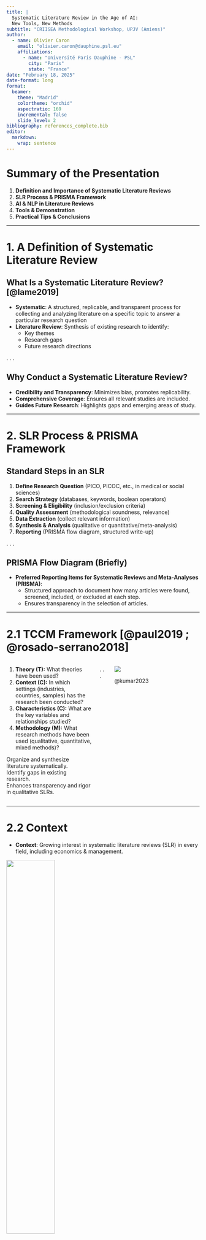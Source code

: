 ```yaml
---
title: |
  Systematic Literature Review in the Age of AI:  
  New Tools, New Methods
subtitle: "CRIISEA Methodological Workshop, UPJV (Amiens)"
author:
  - name: Olivier Caron
    email: "olivier.caron@dauphine.psl.eu"
    affiliations:
      - name: "Université Paris Dauphine - PSL"
        city: "Paris"
        state: "France"
date: "February 18, 2025"
date-format: long
format:
  beamer:
    theme: "Madrid"
    colortheme: "orchid"
    aspectratio: 169
    incremental: false
    slide_level: 2
bibliography: references_complete.bib
editor: 
  markdown: 
    wrap: sentence
---
```


# Summary of the Presentation

1.  **Definition and Importance of Systematic Literature Reviews**
2.  **SLR Process & PRISMA Framework**
3.  **AI & NLP in Literature Reviews**
4.  **Tools & Demonstration**
5.  **Practical Tips & Conclusions**

------------------------------------------------------------------------

# 1. A Definition of Systematic Literature Review

## What Is a Systematic Literature Review? [@lame2019]

-   **Systematic**: A structured, replicable, and transparent process for collecting and analyzing literature on a specific topic to answer a particular research question
-   **Literature Review**: Synthesis of existing research to identify:
    -   Key themes
    -   Research gaps
    -   Future research directions

. . .

## Why Conduct a Systematic Literature Review?

-   **Credibility and Transparency**: Minimizes bias, promotes replicability.
-   **Comprehensive Coverage**: Ensures all relevant studies are included.
-   **Guides Future Research**: Highlights gaps and emerging areas of study.

------------------------------------------------------------------------

# 2. SLR Process & PRISMA Framework

## Standard Steps in an SLR

1.  **Define Research Question** (PICO, PICOC, etc., in medical or social sciences)
2.  **Search Strategy** (databases, keywords, boolean operators)
3.  **Screening & Eligibility** (inclusion/exclusion criteria)
4.  **Quality Assessment** (methodological soundness, relevance)
5.  **Data Extraction** (collect relevant information)
6.  **Synthesis & Analysis** (qualitative or quantitative/meta-analysis)
7.  **Reporting** (PRISMA flow diagram, structured write-up)

. . .

## PRISMA Flow Diagram (Briefly)

-   **Preferred Reporting Items for Systematic Reviews and Meta-Analyses (PRISMA)**:
    -   Structured approach to document how many articles were found, screened, included, or excluded at each step.
    -   Ensures transparency in the selection of articles.

------------------------------------------------------------------------

# 2.1 TCCM Framework [@paul2019 ; @rosado-serrano2018]

::::: columns
::: {.column width="50%"}
1.  **Theory (T):** What theories have been used?
2.  **Context (C):** In which settings (industries, countries, samples) has the research been conducted?
3.  **Characteristics (C):** What are the key variables and relationships studied?
4.  **Methodology (M):** What research methods have been used (qualitative, quantitative, mixed methods)?

Organize and synthesize literature systematically.  
Identify gaps in existing research.  
Enhances transparency and rigor in qualitative SLRs.  
:::

<!--  
# Différences entre TCCM et PRISMA  

1. **Approche**  
   - TCCM structure la littérature **conceptuellement** (théories, contextes, variables, méthodes).  
   - PRISMA standardise le **processus de sélection** et de rapportage des études.  

2. **Objectif**  
   - TCCM vise à **synthétiser et analyser** la littérature pour identifier des **lacunes théoriques et méthodologiques**.  
   - PRISMA garantit la **transparence et la reproductibilité** du processus de sélection des articles.  

3. **Application**  
   - TCCM est adapté aux **revues qualitatives et conceptuelles**.  
   - PRISMA est courant dans les **méta-analyses quantitatives** et les recherches biomédicales.  

4. **Résultats**  
   - TCCM offre une **vue d’ensemble des fondements théoriques et tendances** d’un champ de recherche.  
   - PRISMA fournit un **rapport détaillé et transparent** du processus de revue.  

# Conclusion  
TCCM met l’accent sur l’**analyse conceptuelle et méthodologique**, tandis que PRISMA garantit la **rigueur et la transparence** du processus de revue.  
-->

. . .

::: {.column width="50%"}
![](images/clipboard-1731957394.png)

@kumar2023
:::
:::::

------------------------------------------------------------------------

# 2.2 Context

-   **Context**: Growing interest in systematic literature reviews (SLR) in every field, including economics & management.

![](images/clipboard-3754244293.png){fig-align="center" width="50%"}

------------------------------------------------------------------------

# 2.3 Additional PRISMA & SLR Illustrations

::::: columns
::: {.column width="50%"}
![](images/clipboard-1623296866.png)

@borges2021
:::

::: {.column width="50%"}
![](images/clipboard-3081170764.png)

@toorajipour2021
:::
:::::

------------------------------------------------------------------------

# 2.4 Data evolution =\> Popularity

::::: columns
::: {.column width="50%"}
![](images/clipboard-2828442166.png)

@chaudhary2021
:::

::: {.column width="50%"}
![](images/clipboard-2386760160.png)

@fares2022
:::
:::::

------------------------------------------------------------------------

# 3. AI & NLP in Literature Reviews

## Where Does AI/NLP Fit In?

-   **Automated Text Mining**: Quickly processes large volumes of abstracts and full texts.
-   **Topic Modeling** (e.g., BERTopic, LDA): Identifies thematic structures from textual data.
-   **Clustering & Network Analysis**: Helps visualize relationships between authors, topics, and keywords.
-   **Summarization**: AI-driven tools to extract key points, saving time on manual reading.

. . .

## Example: [NLP in Marketing Research](https://oliviercaron.github.io/systematic_lit_review/SLR_stm.html)

-   [**Data Collection**](https://oliviercaron.github.io/systematic_lit_review/syslitrev_data_collection.html):
    -   Used Scopus API to retrieve all relevant abstracts and author information.
-   **Data Processing**:
    -   Used graphing libraries to visualize co-authorship networks and [keyword co-occurrences](file:///C:/Users/Olivier/Documents/GitHub/article_afm/NER_analysis.html#community-1-healthcare-and-vaccines).
    -   Applied [BERTopic](https://oliviercaron.github.io/systematic_lit_review/topic_modeling.html) for advanced topic modeling.
-   **Insights**:
    -   Identified main research clusters & key authors/references/methods/topics

------------------------------------------------------------------------

# 4. Tools & Demonstration

## Traditional vs. AI-Enhanced Tools

::::: columns
::: {.column width="40%"}
**Traditional Tools**\
- [**R bibliometrix**](https://www.bibliometrix.org/): R package for bibliometric analysis.\
- [**VOSviewer**](https://www.vosviewer.com/): Tool for visualizing bibliometric networks.\
- [**R**](https://posit.co/download/rstudio-desktop/)/[**Python**](https://www.python.org/) but it requires more time.
:::

::: {.column width="60%"}
**AI-Enhanced Tools**\
- [**Artirev**](https://artirev.com/): AI-powered literature review tool.\
- [**Connected Papers**](https://www.connectedpapers.com/): Visualizes connections between research papers.\
- [**Elicit**](https://elicit.org/): Uses AI to summarize and analyze academic papers.\
- [**AnswerThis**](https://answerthis.io/): AI-assisted tool for answering research questions.\
- [**ResearchRabbit**](https://www.researchrabbit.ai/): Creates dynamic citation and co-authorship maps.\
- [**LitMaps**](https://www.litmaps.com/): Helps visualize literature networks and track new papers.\
- [**NotebookLLM**](https://notebooklm.google/): AI-powered literature review tool with summarization and analysis features.
:::
:::::

------------------------------------------------------------------------

# Quick Demonstration: R bibliometrix

# Backup

# Bibliometrix

![](images/clipboard-401823327.png)

# Vosviewer

![](images/clipboard-2404383611.png)

# Artirev

![](images/clipboard-716995951.png)

# Artirev 2

![](images/clipboard-314415814.png)

# Connected Papers 1

![](images/clipboard-1664451296.png)

# Connected Papers 2

![](images/clipboard-3100428525.png)

# NotebookLLM

![](images/clipboard-2199427737.png)

# References

\tiny

```r
#| label: demo-bibliometrix
#| eval: false
#| echo: false

# NOTE: Comments are written in English

# Install and load bibliometrix (if not already installed)
# install.packages("bibliometrix")
library(bibliometrix)

biblioshiny()
```
